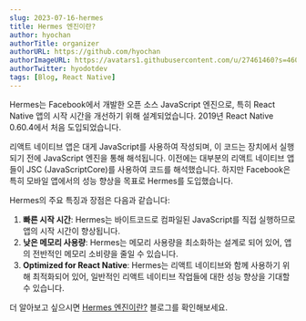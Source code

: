 ```yaml
---
slug: 2023-07-16-hermes
title: Hermes 엔진이란?
author: hyochan
authorTitle: organizer
authorURL: https://github.com/hyochan
authorImageURL: https://avatars1.githubusercontent.com/u/27461460?s=460&u=b5860875e26d33fd70fd210f4ea74f81cdf9d99b&v=4
authorTwitter: hyodotdev
tags: [Blog, React Native]
---
```



Hermes는 Facebook에서 개발한 오픈 소스 JavaScript 엔진으로, 특히 React Native 앱의 시작 시간을 개선하기 위해 설계되었습니다. 2019년 React Native 0.60.4에서 처음 도입되었습니다.

리액트 네이티브 앱은 대게 JavaScript를 사용하여 작성되며, 이 코드는 장치에서 실행되기 전에 JavaScript 엔진을 통해 해석됩니다. 이전에는 대부분의 리액트 네이티브 앱들이 JSC (JavaScriptCore)를 사용하여 코드를 해석했습니다. 하지만 Facebook은 특히 모바일 앱에서의 성능 향상을 목표로 Hermes를 도입했습니다.

Hermes의 주요 특징과 장점은 다음과 같습니다:

1. **빠른 시작 시간**: Hermes는 바이트코드로 컴파일된 JavaScript를 직접 실행하므로 앱의 시작 시간이 향상됩니다.
2. **낮은 메모리 사용량**: Hermes는 메모리 사용량을 최소화하는 설계로 되어 있어, 앱의 전반적인 메모리 소비량을 줄일 수 있습니다.
3. **Optimized for React Native**: Hermes는 리액트 네이티브와 함께 사용하기 위해 최적화되어 있어, 일반적인 리액트 네이티브 작업들에 대한 성능 향상을 기대할 수 있습니다.

더 알아보고 싶으시면 [Hermes 엔진이란?](https://medium.com/crossplatformkorea/hermes-%EC%97%94%EC%A7%84%EC%9D%B4%EB%9E%80-cbeb953e0f10) 블로그를 확인해보세요.

<AdFitMobileBanner
  unit="DAN-xs0r56ZGEL2yMihi"
  className="adfit-middle-mobile-2023-07-16-1"
/>
